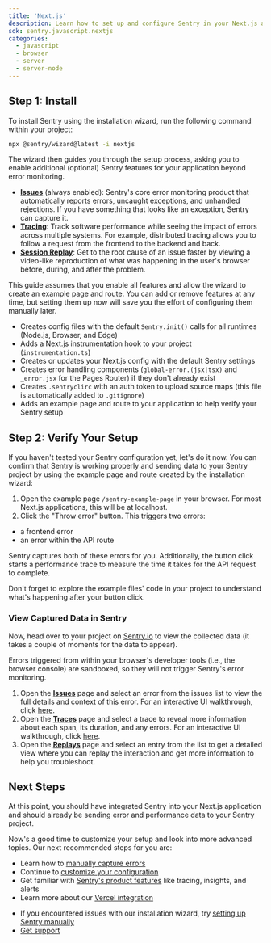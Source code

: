```yaml
---
title: 'Next.js'
description: Learn how to set up and configure Sentry in your Next.js application using the installation wizard, capture your first errors, and view them in Sentry.
sdk: sentry.javascript.nextjs
categories:
  - javascript
  - browser
  - server
  - server-node
---
```


<PlatformContent includePath="getting-started-prerequisites" />

## Step 1: Install

To install Sentry using the installation wizard, run the following command within your project:

```bash
npx @sentry/wizard@latest -i nextjs
```

The wizard then guides you through the setup process, asking you to enable additional (optional) Sentry features for your application beyond error monitoring.

<Expandable title="Want to learn more about these features?">

  - [**Issues**](/product/issues) (always enabled): Sentry's core error monitoring product that automatically reports errors,
  uncaught exceptions, and unhandled rejections. If you have something that
  looks like an exception, Sentry can capture it.
  - [**Tracing**](/product/tracing): Track software performance while seeing the
  impact of errors across multiple systems. For example, distributed tracing
  allows you to follow a request from the frontend to the backend and back.
  - [**Session Replay**](/product/explore/session-replay/web):
  Get to the root cause of an issue faster by viewing a video-like reproduction
  of what was happening in the user's browser before, during, and after the
  problem.

</Expandable>

This guide assumes that you enable all features and allow the wizard to create an example page and route. You can add or remove features at any time, but setting them up now will save you the effort of configuring them manually later.

<Expandable title="What does the installation wizard change inside your application?">

  - Creates config files with the default `Sentry.init()` calls for all runtimes (Node.js, Browser, and Edge)
  - Adds a Next.js instrumentation hook to your project (`instrumentation.ts`)
  - Creates or updates your Next.js config with the default Sentry settings
  - Creates error handling components (`global-error.(jsx|tsx)` and `_error.jsx` for the Pages Router) if they don't already exist
  - Creates `.sentryclirc` with an auth token to upload source maps (this file is automatically added to `.gitignore`)
  - Adds an example page and route to your application to help verify your Sentry setup

</Expandable>

## Step 2: Verify Your Setup

<Include name="nextjs-turbopack-warning-expandable.mdx" />

If you haven't tested your Sentry configuration yet, let's do it now. You can confirm that Sentry is working properly and sending data to your Sentry project by using the example page and route created by the installation wizard:

1. Open the example page `/sentry-example-page` in your browser. For most Next.js applications, this will be at localhost.
2. Click the "Throw error" button. This triggers two errors:
- a frontend error
- an error within the API route

Sentry captures both of these errors for you. Additionally, the button click starts a performance trace to measure the time it takes for the API request to complete.

<Alert level="success" title="Tip">

  Don't forget to explore the example files' code in your project to understand what's happening after your button click.

</Alert>

### View Captured Data in Sentry

Now, head over to your project on [Sentry.io](https://sentry.io) to view the collected data (it takes a couple of moments for the data to appear).

<Alert level="warning" title="Important">

  Errors triggered from within your browser's developer tools (i.e., the browser console) are sandboxed, so they will not trigger Sentry's error monitoring.

</Alert>

<Expandable title="Need help locating the captured errors in your Sentry project?">

  1. Open the [**Issues**](https://sentry.io/orgredirect/organizations/:orgslug/issues) page and select an error from the issues list to view the full details and context of this error. For an interactive UI walkthrough, click [here](/product/sentry-basics/integrate-frontend/generate-first-error/#ui-walkthrough).
  2. Open the [**Traces**](https://sentry.io/orgredirect/organizations/:orgslug/traces) page and select a trace to reveal more information about each span, its duration, and any errors. For an interactive UI walkthrough, click [here](/product/sentry-basics/distributed-tracing/generate-first-error/#ui-walkthrough).
  3. Open the [**Replays**](https://sentry.io/orgredirect/organizations/:orgslug/replays) page and select an entry from the list to get a detailed view where you can replay the interaction and get more information to help you troubleshoot.

</Expandable>

## Next Steps

At this point, you should have integrated Sentry into your Next.js application and should already be sending error and performance data to your Sentry project.

Now's a good time to customize your setup and look into more advanced topics.
Our next recommended steps for you are:

- Learn how to [manually capture errors](/platforms/javascript/guides/nextjs/usage/)
- Continue to [customize your configuration](/platforms/javascript/guides/nextjs/configuration/)
- Get familiar with [Sentry's product features](/product) like tracing, insights, and alerts
- Learn more about our [Vercel integration](/organization/integrations/deployment/vercel/)

<Expandable permalink={false} title="Are you having problems setting up the SDK?">

  - If you encountered issues with our installation wizard, try [setting up Sentry manually](/platforms/javascript/guides/nextjs/manual-setup/)
  - [Get support](https://sentry.zendesk.com/hc/en-us/)

</Expandable>
